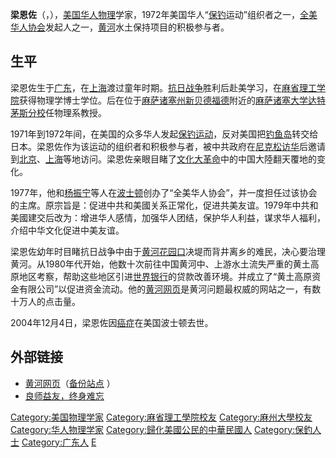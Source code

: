 '''梁恩佐'''（{{lang-en|George Yan-Chok Leung}}，{{bd|1934年|？|2004年|12月4日|}}），[[美国华人|美国华人]][[物理|物理]]学家，1972年美国华人“[[保钓|保钓]]运动”组织者之一，[[全美华人协会|全美华人协会]]发起人之一，[[黄河|黄河]]水土保持项目的积极参与者。

== 生平 ==
梁恩佐生于[[广东|广东]]，在[[上海|上海]]渡过童年时期。[[抗日战争|抗日战争]]胜利后赴美学习，在[[麻省理工学院|麻省理工学院]]获得物理学博士学位。后在位于[[麻萨诸塞州|麻萨诸塞州]][[新贝德福德_(马萨诸塞州)|新贝德福德]]附近的[[麻萨诸塞大学达特茅斯分校|麻萨诸塞大学达特茅斯分校]]任物理系教授。

1971年到1972年间，在美国的众多华人发起[[保钓运动|保钓运动]]，反对美国把[[钓鱼岛|钓鱼岛]]转交给日本。梁恩佐作为该运动的组织者和积极参与者，被中共政府在[[尼克松访华|尼克松访华]]后邀请到[[北京|北京]]、[[上海|上海]]等地访问。梁恩佐亲眼目睹了[[文化大革命|文化大革命]]中的中国大陸翻天覆地的变化。

1977年，他和[[杨振宁|杨振宁]]等人在[[波士顿|波士顿]]创办了“全美华人协会”，并一度担任过该协会的主席。原宗旨是：促进中共和美國关系正常化，促进共美友谊。1979年中共和美國建交后改为：增进华人感情，加强华人团结，保护华人利益，谋求华人福利，介绍中华文化促进中美友谊。

梁恩佐幼年时目睹抗日战争中由于[[黄河|黄河]][[花园口|花园口]]决堤而背井离乡的难民，决心要治理黄河。从1980年代开始，他数十次前往中国黄河中、上游水土流失严重的黄土高原地区考察，帮助这些地区引进[[世界银行|世界银行]]的贷款改善环境。并成立了“黄土高原资金有限公司”以促进资金流动。他的[https://web.archive.org/web/20051201011922/http://www.cis.umassd.edu/~gleung/ 黄河网页]是黄河问题最权威的网站之一，有数十万人的点击量。

2004年12月4日，梁恩佐因[[癌症|癌症]]在美国波士顿去世。

==外部链接==
*[https://web.archive.org/web/20051201011922/http://www.cis.umassd.edu/~gleung/ 黄河网页]（[https://sites.google.com/site/yellowriverbackupsite/home 备份站点] {{Wayback|url=https://sites.google.com/site/yellowriverbackupsite/home |date=20150925132113 }}）
*[http://blog.boxun.com/hero/200905/songheting/4_1.shtml 良师益友，终身难忘] {{Wayback|url=http://blog.boxun.com/hero/200905/songheting/4_1.shtml |date=20121216224219 }}
{{美国科学家小作品}}

{{DEFAULTSORT:L}}
[[Category:美国物理学家|Category:美国物理学家]]
[[Category:麻省理工學院校友|Category:麻省理工學院校友]]
[[Category:麻州大學校友|Category:麻州大學校友]]
[[Category:华人物理学家|Category:华人物理学家]]
[[Category:歸化美國公民的中華民國人|Category:歸化美國公民的中華民國人]]
[[Category:保釣人士|Category:保釣人士]]
[[Category:广东人|Category:广东人]]
[[Category:梁姓|E]]